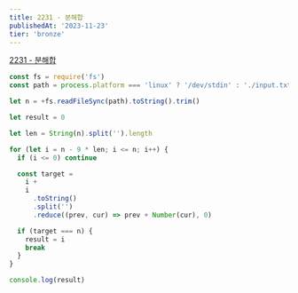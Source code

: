 ```yaml
---
title: 2231 - 분해합
publishedAt: '2023-11-23'
tier: 'bronze'
---
```


<Callout emoji='✔️'>[2231 - 분해합](https://www.acmicpc.net/problem/2231)</Callout>

```js title="solution 1"
const fs = require('fs')
const path = process.platform === 'linux' ? '/dev/stdin' : './input.txt'

let n = +fs.readFileSync(path).toString().trim()

let result = 0

let len = String(n).split('').length

for (let i = n - 9 * len; i <= n; i++) {
  if (i <= 0) continue

  const target =
    i +
    i
      .toString()
      .split('')
      .reduce((prev, cur) => prev + Number(cur), 0)

  if (target === n) {
    result = i
    break
  }
}

console.log(result)
```
